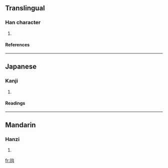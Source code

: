 ==Translingual==
===Han character===
{{Han char|rn=10|rad=儿|as=07|sn=9|four=|canj=一山戈口 (MUIR)}}
# {{defn|Han}}
====References====
{{Han ref|kx=0125.170|dkj=01378|dj=0265.190|hdz=10273.060|uh=5158|ud=20824}}
----
==Japanese==
===Kanji===
{{ja-kanji|grade=|rs=儿07}}
# {{defn|Japanese}}
====Readings====
{{ja-readings|on=[[し]] (shi)|kun=[[はじめる]] (hajimeru), [[はじまる]] (hajimaru)}}
----
==Mandarin==
===Hanzi===
{{cmn-hanzi|pin=[[shǐ]] ([[shi3]])|wg=shih<sup>3</sup>}}
# {{defn|Mandarin}}

[[fr:兘]]